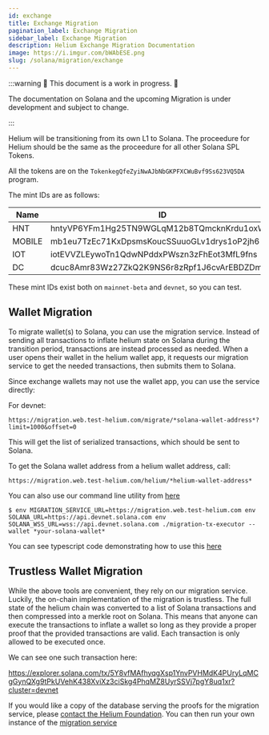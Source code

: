 ```yaml
---
id: exchange
title: Exchange Migration
pagination_label: Exchange Migration
sidebar_label: Exchange Migration
description: Helium Exchange Migration Documentation
image: https://i.imgur.com/bWAbESE.png
slug: /solana/migration/exchange
---
```



:::warning 🚧 This document is a work in progress. 🚧

The documentation on Solana and the upcoming Migration is under development and subject to change.

:::

Helium will be transitioning from its own L1 to Solana. The proceedure for Helium should be the same
as the proceedure for all other Solana SPL Tokens.

All the tokens are on the `TokenkegQfeZyiNwAJbNbGKPFXCWuBvf9Ss623VQ5DA` program.

The mint IDs are as follows:

| Name   | ID                                          |
| ------ | ------------------------------------------- |
| HNT    | hntyVP6YFm1Hg25TN9WGLqM12b8TQmcknKrdu1oxWux |
| MOBILE | mb1eu7TzEc71KxDpsmsKoucSSuuoGLv1drys1oP2jh6 |
| IOT    | iotEVVZLEywoTn1QdwNPddxPWszn3zFhEot3MfL9fns |
| DC     | dcuc8Amr83Wz27ZkQ2K9NS6r8zRpf1J6cvArEBDZDmm |

These mint IDs exist both on `mainnet-beta` and `devnet`, so you can test.

## Wallet Migration

To migrate wallet(s) to Solana, you can use the migration service. Instead of sending all
transactions to inflate helium state on Solana during the transition period, transactions are
instead processed as needed. When a user opens their wallet in the helium wallet app, it requests
our migration service to get the needed transactions, then submits them to Solana.

Since exchange wallets may not use the wallet app, you can use the service directly:

For devnet:

`https://migration.web.test-helium.com/migrate/*solana-wallet-address*?limit=1000&offset=0`

This will get the list of serialized transactions, which should be sent to Solana.

To get the Solana wallet address from a helium wallet address, call:

`https://migration.web.test-helium.com/helium/*helium-wallet-address*`

You can also use our command line utility from
[here](https://github.com/helium/helium-program-library/releases/tag/v0.0.27-migration-cli)

```
$ env MIGRATION_SERVICE_URL=https://migration.web.test-helium.com env SOLANA_URL=https://api.devnet.solana.com env SOLANA_WSS_URL=wss://api.devnet.solana.com ./migration-tx-executor --wallet *your-solana-wallet*
```

You can see typescript code demonstrating how to use this
[here](https://github.com/helium/helium-program-library/blob/master/packages/migration-service/src/test-submit.ts#L37)

## Trustless Wallet Migration

While the above tools are convenient, they rely on our migration service. Luckily, the on-chain
implementation of the migration is trustless. The full state of the helium chain was converted to a
list of Solana transactions and then compressed into a merkle root on Solana. This means that anyone
can execute the transactions to inflate a wallet so long as they provide a proper proof that the
provided transactions are valid. Each transaction is only allowed to be executed once.

We can see one such transaction here:

https://explorer.solana.com/tx/5Y8vfMAfhyqgXsp1YnvPVHMdK4PUryLqMCgGynQXg9tPkUVehK438XviXz3ciSkg4PhqMZ8UyrSSVj7pgY8uq1xr?cluster=devnet

If you would like a copy of the database serving the proofs for the migration service, please
[contact the Helium Foundation](mailto:hello@helium.foundation). You can then run your own instance
of the
[migration service](https://github.com/helium/helium-program-library/tree/master/packages/migration-service)
